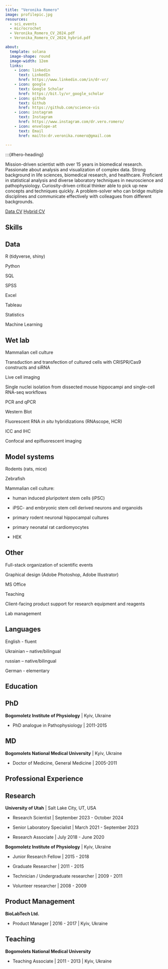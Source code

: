 ```yaml
---
title: "Veronika Romero"
image: profilepic.jpg
resources: 
  - sci_events
  - microcrochet
  - Veronika_Romero_CV_2024.pdf
  - Veronika_Romero_CV_2024_hybrid.pdf

about:
  template: solana
  image-shape: round
  image-width: 12em
  links:
    - icon: linkedin
      text: LinkedIn
      href: https://www.linkedin.com/in/dr-vr/
    - icon: google
      text: Google Scholar
      href: https://bit.ly/vr_google_scholar
    - icon: github
      text: Github
      href: https://github.com/science-vis
    - icon: instagram
      text: Instagram
      href: https://www.instagram.com/dr.vero.romero/
    - icon: envelope-at
      text: Email
      href: mailto:dr.veronika.romero@gmail.com
      
---
```

:::{#hero-heading}

Mission-driven scientist with over 15 years in biomedical research.  Passionate about analysis and visualization of complex data. Strong background in life sciences, biomedical research, and healthcare. Proficient in statistical analysis and diverse laboratory techniques in neuroscience and pathophysiology. Curiosity-driven critical thinker able to pick up new concepts and techniques quickly. A problem-solver who can bridge multiple disciplines and communicate effectively with colleagues from different backgrounds. 

[Data CV](Veronika_Romero_CV_2024.pdf){.btn .btn-outline-primary .btn role="button" data-toggle="tooltip" target="_blank" title="Data CV"} [Hybrid CV](Veronika_Romero_CV_2024_hybrid.pdf){.btn .btn-outline-primary .btn role="button" data-toggle="tooltip" target="_blank" title="Hybrid CV"}


## Skills
::: {.panel-tabset}
## Data

R (tidyverse, shiny)

Python

SQL

SPSS

Excel

Tableau

Statistics

Machine Learning

## Wet lab

Mammalian cell culture

Transduction and transfection of cultured cells with CRISPR/Cas9 constructs and siRNA

Live cell imaging

Single nuclei isolation from dissected mouse hippocampi and single-cell RNA-seq workflows

PCR and qPCR

Western Blot

Fluorescent RNA *in situ* hybridizations (RNAscope, HCR)

ICC and IHC

Confocal and epifluorescent imaging


## Model systems

Rodents (rats, mice)

Zebrafish

Mammalian cell culture: 

  + human induced pluripotent stem cells (iPSC)

  + iPSC- and embryonic stem cell derived neurons and organoids

  + primary rodent neuronal hippocampal cultures
  
  + primary neonatal rat cardiomyocytes

  + HEK



## Other

Full-stack organization of scientific events

Graphical design (Adobe Photoshop, Adobe Illustrator)

MS Office

Teaching

Client-facing product support for research equipment and reagents

Lab management

## Languages

English - fluent

Ukrainian – native/bilingual

russian – native/bilingual

German - elementary
:::

## Education

::: {.panel-tabset}
## PhD

**Bogomoletz Institute of Physiology** | Kyiv, Ukraine

* PhD analogue in Pathophysiology | 2011-2015

## MD
**Bogomolets National Medical University** | Kyiv, Ukraine

* Doctor of Medicine, General Medicine | 2005-2011

:::


## Professional Experience

::: {.panel-tabset}

## Research

**University of Utah** | Salt Lake City, UT, USA

* Research Scientist | September 2023 - October 2024

* Senior Laboratory Specialist | March 2021 - September 2023

* Research Associate | July 2018 - June 2020


**Bogomoletz Institute of Physiology** | Kyiv, Ukraine

* Junior Research Fellow | 2015 - 2018

* Graduate Researcher | 2011 - 2015

* Technician / Undergraduate researcher | 2009 - 2011

* Volunteer researcher | 2008 - 2009

## Product Management

**BioLabTech Ltd.**

* Product Manager | 2016 - 2017 | Kyiv, Ukraine

## Teaching

**Bogomolets National Medical University**

* Teaching Associate | 2011 - 2013 | Kyiv, Ukraine

:::



